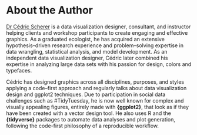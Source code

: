 # About the Author {-}

[Dr Cédric Scherer](https://cedricscherer.com) is a data visualization designer, consultant, and instructor helping clients and workshop participants to create engaging and effective graphics. As a graduated ecologist, he has acquired an extensive hypothesis–driven research experience and problem–solving expertise in data wrangling, statistical analysis, and model development. As an independent data visualization designer, Cédric later combined his expertise in analyzing large data sets with his passion for design, colors and typefaces.

Cédric has designed graphics across all disciplines, purposes, and styles applying a code–first approach and regularly talks about data visualization design and ggplot2 techniques. Due to participation in social data challenges such as #TidyTuesday, he is now well known for complex and visually appealing figures, entirely made with **{ggplot2}**, that look as if they have been created with a vector design tool. He also uses R and the **{tidyverse}** packages to automate data analyses and plot generation, following the code-first philosophy of a reproducible workflow.
